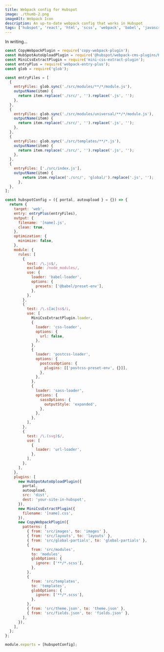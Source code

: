 ```yaml
---
title: Webpack config for Hubspot
image: ./thumb-2.png
imageAlt: Webpack Icon
description: An up-to-date webpack config that works in Hubspot
tags: ['hubspot', 'react', 'html', 'scss', 'webpack', 'babel', 'javascript']
---
```


In writing...

```js
const CopyWebpackPlugin = require('copy-webpack-plugin');
const HubSpotAutoUploadPlugin = require('@hubspot/webpack-cms-plugins/HubSpotAutoUploadPlugin');
const MiniCssExtractPlugin = require('mini-css-extract-plugin');
const entryPlus = require('webpack-entry-plus');
const glob = require('glob');

const entryFiles = [
  {
    entryFiles: glob.sync('./src/modules/**/*/module.js'),
    outputName(item) {
      return item.replace('./src/', '').replace('.js', '');
    },
  },
  {
    entryFiles: glob.sync('./src/modules/universal/**/*/module.js'),
    outputName(item) {
      return item.replace('./src/', '').replace('.js', '');
    },
  },
  {
    entryFiles: glob.sync('./src/templates/**/*.js'),
    outputName(item) {
      return item.replace('./src/', '').replace('.js', '');
    },
  },
  {
    entryFiles: ['./src/index.js'],
    outputName(item) {
        return item.replace('./src/', 'global/').replace('.js', '');
      },
  },
];

const hubspotConfig = ({ portal, autoupload } = {}) => {
  return {
    target: 'web',
    entry: entryPlus(entryFiles),
    output: {
      filename: '[name].js',
      clean: true,
    },
    optimization: {
      minimize: false,
    },
    module: {
      rules: [
        {
          test: /\.js$/,
          exclude: /node_modules/,
          use: {
            loader: 'babel-loader',
            options: {
              presets: ['@babel/preset-env'],
            },
          },
        },
        {
          test: /\.s[ac]ss$/i,
          use: [
            MiniCssExtractPlugin.loader,
            {
              loader: 'css-loader',
              options: {
                url: false,
              },
            },
            {
              loader: 'postcss-loader',
              options: {
                postcssOptions: {
                  plugins: [['postcss-preset-env', {}]],
                },
              },
            },
            {
              loader: 'sass-loader',
              options: {
                sassOptions: {
                  outputStyle: 'expanded',
                },
              },
            },
          ],
        },
        {
          test: /\.(svg)$/,
          use: [
            {
              loader: 'url-loader',
            },
          ],
        },
      ],
    },
    plugins: [
      new HubSpotAutoUploadPlugin({
        portal,
        autoupload,
        src: 'dist',
        dest: 'your-site-in-hubspot',
      }),
      new MiniCssExtractPlugin({
        filename: '[name].css',
      }),
      new CopyWebpackPlugin({
        patterns: [
          { from: 'src/images', to: 'images' },
          { from: 'src/layouts', to: 'layouts' },
          { from: 'src/global-partials', to: 'global-partials' },
          {
            from: 'src/modules',
            to: 'modules',
            globOptions: {
              ignore: ['**/*.scss'],
            },
          },
          {
            from: 'src/templates',
            to: 'templates',
            globOptions: {
              ignore: ['**/*.scss'],
            },
          },
          { from: 'src/theme.json', to: 'theme.json' },
          { from: 'src/fields.json', to: 'fields.json' },
        ],
      }),
    ],
  };
};

module.exports = [hubspotConfig];
```
